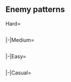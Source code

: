 {{Notice|The following enemy patterns and ship drops were auto-generated and currently are under review.<br>Use with caution!}}
==Enemy patterns==
<!--
AUTOGENERATED, leave a comment on this subpage if you have found any issues (incorrect or missing info, non-optimal order, etc.)
-->
{{Section}}
<tabber>
Hard=
{{Event/Map|
{{Event/MapNode|A|Hard|x=200|y=154}}
{{Event/MapNode|B|Hard|x=260|y=105|size=30}}
{{Event/MapNode|C|Hard|x=265|y=276}}
{{Event/MapNode|D|Hard|x=266|y=141|size=30}}
{{Event/MapNode|E|Hard|x=300|y=115|size=30}}
{{Event/MapNode|F|Hard|x=310|y=300|size=30}}
{{Event/MapNode|G|Hard|x=330|y=90|size=30}}
{{Event/MapNode|H|Hard|x=350|y=294|size=30}}
{{Event/MapNode|I|Hard|x=350|y=120|size=30}}
{{Event/MapNode|J|Hard|x=378|y=290|size=30}}
{{Event/MapNode|K|Hard|x=380|y=256|size=30}}
{{Event/MapNode|L|Hard|x=395|y=85|size=30}}
{{Event/MapNode|M|Hard|x=420|y=255|size=30}}
{{Event/MapNode|N|Hard|x=420|y=220|size=30}}
{{Event/MapNode|O|Hard|x=435|y=85|size=30}}
{{Event/MapNode|P|Hard|x=460|y=160|size=30}}
{{Event/MapNode|Q|Hard|x=460|y=112|size=30}}
{{Event/MapNode|R|Hard|x=460|y=205|size=30}}
{{Event/MapNode|S|Hard|x=500|y=180|size=30}}
{{Event/MapNode|T|Hard|x=510|y=115|size=30}}
{{Event/MapNode|U|Hard|x=525|y=68|size=30}}
{{Event/MapNode|V|Hard|x=540|y=145|size=30}}
{{Event/MapNode|W|Hard|x=570|y=101|size=30}}
{{Event/MapNode|X|Hard|x=410|y=175|size=30}}
}}
<div class="scrollable" style="width:800px;max-height:400px;overflow:auto;">
{{NodeInfo|diff=Hard|name=深海潜水艦部隊 阻止線
|A
|Normal
|{{TooltipSimple|Echelon|20% (10849/53411)}}<br>{{TooltipSimple|Line Abreast|20% (10784/53411)}}
|Submarine So-Class/Elite
|Submarine So-Class
|Submarine So-Class
|Submarine So-Class
|Submarine So-Class
|-
|A
|Normal
|{{TooltipSimple|Echelon|15% (7897/53411)}}<br>{{TooltipSimple|Line Abreast|15% (8197/53411)}}
|Submarine So-Class/Elite
|Submarine So-Class/Elite
|Submarine So-Class
|Submarine So-Class
|Submarine So-Class
|-
|A
|Normal
|{{TooltipSimple|Echelon|15% (7753/53411)}}<br>{{TooltipSimple|Line Abreast|15% (7931/53411)}}
|Submarine So-Class/Elite
|Submarine So-Class/Elite
|Submarine So-Class/Elite
|Submarine So-Class
|Submarine So-Class
}}
{{NodeInfo|diff=Hard|name=深海任務部隊 空母群
|C
|Defense
|{{TooltipSimple|Diamond|35% (2410/6818)}}
|Standard Carrier Wo-Class/Kai Flagship II
|Light Carrier Nu-Class/Elite
|Light Carrier Nu-Class/Elite
|Light Cruiser Tsu-Class/Elite
|Destroyer Ha-Class/Late Model
|Destroyer Ha-Class/Late Model
|-
|C
|Defense
|{{TooltipSimple|Diamond|40% (2729/6818)}}
|Standard Carrier Wo-Class/Kai Flagship II
|Light Carrier Nu-Class/Elite II
|Light Carrier Nu-Class/Elite
|Light Cruiser Tsu-Class/Elite
|Destroyer Ha-Class/Late Model
|Destroyer Ha-Class/Late Model
|-
|C
|Defense
|{{TooltipSimple|Diamond|25% (1679/6818)}}
|Standard Carrier Wo-Class/Kai Flagship II
|Light Carrier Nu-Class/Elite II
|Light Carrier Nu-Class/Elite II
|Light Cruiser Tsu-Class/Elite
|Destroyer Ha-Class/Late Model
|Destroyer Ha-Class/Late Model
}}
{{NodeInfo|diff=Hard|name=深海任務部隊 艦載機群
|D
|Defense
|{{TooltipSimple|Diamond|9% (73/797)}}
|Escort Water Princess/III
|Light Carrier Nu-Class/Kai Flagship III
|Light Carrier Nu-Class/Elite II
|Light Cruiser Tsu-Class/Elite
|Destroyer Ha-Class/Late Model
|Destroyer Ha-Class/Late Model
|-
|D
|Defense
|{{TooltipSimple|Diamond|21% (169/797)}}
|Escort Water Princess/III
|Light Carrier Nu-Class/Kai Flagship III
|Light Carrier Nu-Class/Kai Flagship III
|Light Cruiser Tsu-Class/Elite
|Destroyer Ha-Class/Late Model
|Destroyer Ha-Class/Late Model
|-
|D
|Defense
|{{TooltipSimple|Diamond|70% (555/797)}}
|Escort Water Princess/III
|Light Carrier Nu-Class/Kai Flagship III
|Light Carrier Nu-Class/Kai Flagship III
|Light Carrier Nu-Class/Kai Flagship III
|Destroyer Ha-Class/Late Model
|Destroyer Ha-Class/Late Model
}}
{{NodeInfo|diff=Hard|name=深海任務部隊 空母群
|E
|Defense
|{{TooltipSimple|Diamond|18% (9027/49558)}}
|Standard Carrier Wo-Class/Kai Flagship II
|Light Carrier Nu-Class/Elite
|Light Carrier Nu-Class/Elite
|Light Cruiser Tsu-Class/Elite
|Destroyer Ha-Class/Late Model
|Destroyer Ha-Class/Late Model
|-
|E
|Defense
|{{TooltipSimple|Diamond|30% (14693/49558)}}
|Standard Carrier Wo-Class/Kai Flagship II
|Light Carrier Nu-Class/Elite II
|Light Carrier Nu-Class/Elite
|Light Cruiser Tsu-Class/Elite
|Destroyer Ha-Class/Late Model
|Destroyer Ha-Class/Late Model
|-
|E
|Defense
|{{TooltipSimple|Diamond|52% (25838/49558)}}
|Standard Carrier Wo-Class/Kai Flagship II
|Light Carrier Nu-Class/Elite II
|Light Carrier Nu-Class/Elite II
|Light Cruiser Tsu-Class/Elite
|Destroyer Ha-Class/Late Model
|Destroyer Ha-Class/Late Model
}}
{{NodeInfo|diff=Hard|name=深海任務部隊 哨戒警戒線
|F
|Normal
|{{TooltipSimple|Line Ahead|35% (1948/5505)}}<br>{{TooltipSimple|Echelon|29% (1586/5505)}}
|Light Cruiser He-Class/Flagship
|Light Cruiser Tsu-Class/Elite
|Destroyer Ha-Class/Late Model
|Destroyer Ha-Class/Late Model
|Destroyer Ha-Class/Late Model
|Submarine So-Class/Elite
|-
|F
|Normal
|{{TooltipSimple|Line Ahead|36% (1971/5505)}}
|Light Cruiser He-Class/Flagship
|Light Cruiser Tsu-Class/Elite
|Destroyer Ha-Class/Late Model
|Destroyer Ha-Class/Late Model
|Destroyer Ha-Class/Late Model
|Submarine So-Class/Flagship
}}
{{NodeInfo|diff=Hard|name=深海任務部隊 艦載機群
|G
|Defense
|{{TooltipSimple|Diamond|56% (15/27)}}
|Standard Carrier Wo-Class/Flagship IV
|Standard Carrier Wo-Class/Flagship IV
|Light Carrier Nu-Class/Flagship III
|Battleship Ta-Class/Flagship
|Heavy Cruiser Ne-Class/Elite
|Heavy Cruiser Ne-Class/Elite
|-
|G
|Defense
|{{TooltipSimple|Diamond|19% (5/27)}}
|Standard Carrier Wo-Class/Kai Flagship IV
|Standard Carrier Wo-Class/Flagship IV
|Light Carrier Nu-Class/Flagship III
|Battleship Ta-Class/Flagship
|Heavy Cruiser Ne-Class/Elite
|Heavy Cruiser Ne-Class/Elite
|-
|G
|Defense
|{{TooltipSimple|Diamond|26% (7/27)}}
|Standard Carrier Wo-Class/Kai Flagship IV
|Standard Carrier Wo-Class/Kai Flagship IV
|Light Carrier Nu-Class/Flagship III
|Battleship Ta-Class/Flagship
|Heavy Cruiser Ne-Class/Elite
|Heavy Cruiser Ne-Class/Elite
}}
{{NodeInfo|diff=Hard|name=深海任務部隊 哨戒警戒線
|H
|Normal
|{{TooltipSimple|Line Ahead|35% (1779/5048)}}<br>{{TooltipSimple|Double Line|35% (1772/5048)}}<br>{{TooltipSimple|Echelon|30% (1497/5048)}}
|Destroyer Na-Class/Elite
|Destroyer Na-Class/Elite
|PT Imp Pack/III
|PT Imp Pack/II
|PT Imp Pack/II
|PT Imp Pack/II
}}
{{NodeInfo|diff=Hard|name=深海任務部隊 艦載機群
|I
|Defense
|{{TooltipSimple|Diamond|40% (19413/48982)}}
|Light Carrier Nu-Class/Kai Flagship IV
|Light Carrier Nu-Class/Flagship III
|Light Carrier Nu-Class/Flagship III
|Destroyer Na-Class/Late Model Elite
|Destroyer Na-Class/Elite
|Destroyer Na-Class/Elite
|-
|I
|Defense
|{{TooltipSimple|Diamond|35% (17319/48982)}}
|Light Carrier Nu-Class/Kai Flagship IV
|Light Carrier Nu-Class/Kai Flagship IV
|Light Carrier Nu-Class/Flagship III
|Destroyer Na-Class/Late Model Elite
|Destroyer Na-Class/Elite
|Destroyer Na-Class/Elite
|-
|I
|Defense
|{{TooltipSimple|Diamond|25% (12250/48982)}}
|Light Carrier Nu-Class/Kai Flagship IV
|Light Carrier Nu-Class/Flagship III
|Light Carrier Nu-Class/Flagship III
|Light Carrier Nu-Class/Flagship III
|Destroyer Na-Class/Elite
|Destroyer Na-Class/Elite
}}
{{NodeInfo|diff=Hard|name=深海任務部隊 艦載機群
|J
|Defense
|{{TooltipSimple|Diamond|26% (265/1013)}}
|Escort Water Princess/III
|Light Carrier Nu-Class/Elite II
|Light Carrier Nu-Class/Elite
|Light Cruiser Tsu-Class/Elite
|Destroyer Ha-Class/Late Model
|Destroyer Ha-Class/Late Model
|-
|J
|Defense
|{{TooltipSimple|Diamond|43% (437/1013)}}
|Escort Water Princess/III
|Light Carrier Nu-Class/Elite II
|Light Carrier Nu-Class/Elite II
|Light Cruiser Tsu-Class/Elite
|Destroyer Ha-Class/Late Model
|Destroyer Ha-Class/Late Model
|-
|J
|Defense
|{{TooltipSimple|Diamond|31% (311/1013)}}
|Escort Water Princess/III
|Light Carrier Nu-Class/Elite II
|Light Carrier Nu-Class/Elite II
|Light Carrier Nu-Class/Elite II
|Destroyer Ha-Class/Late Model
|Destroyer Ha-Class/Late Model
}}
{{NodeInfo|diff=Hard|name=深海任務部隊 海峡守備PT部隊
|M
|Night
|{{TooltipSimple|Line Ahead|36% (1649/4636)}}<br>{{TooltipSimple|Echelon|34% (1597/4636)}}
|PT Imp Pack/III
|PT Imp Pack/III
|PT Imp Pack/III
|PT Imp Pack/II
|PT Imp Pack/II
|-
|M
|Night
|{{TooltipSimple|Line Ahead|30% (1390/4636)}}
|PT Imp Pack/III
|PT Imp Pack/III
|PT Imp Pack/III
|PT Imp Pack/II
|PT Imp Pack/II
|PT Imp Pack/II
}}
{{NodeInfo|diff=Hard|name=深海任務部隊 海峡守備残存部隊
|N
|Night
|{{TooltipSimple|Line Ahead|45% (1699/3736)}}
|Battleship Ru-Class/Kai Flagship
|Battleship Ru-Class/Flagship
|Battleship Ru-Class/Flagship
|Battleship Ru-Class/Flagship
|Destroyer Na-Class/Late Model Elite
|Destroyer Na-Class/Late Model Elite
|-
|N
|Night
|{{TooltipSimple|Line Ahead|36% (1335/3736)}}
|Battleship Ru-Class/Kai Flagship
|Battleship Ru-Class/Flagship
|Battleship Ru-Class/Flagship
|Battleship Ru-Class/Flagship
|Heavy Cruiser Ne-Class/Elite
|Heavy Cruiser Ne-Class/Elite
|-
|N
|Night
|{{TooltipSimple|Line Ahead|19% (702/3736)}}
|Battleship Ru-Class/Kai Flagship
|Battleship Ru-Class/Flagship
|Battleship Ru-Class/Flagship
|Battleship Ru-Class/Flagship
|Battleship Ru-Class/Flagship
|Battleship Ru-Class/Flagship
}}
{{NodeInfo|diff=Hard|name=深海任務部隊 飴玉護衛空母I群
|O
|Normal
|{{TooltipSimple|Diamond|45% (21329/47412)}}
|Light Carrier Nu-Class/Kai Flagship IV
|Light Carrier Nu-Class/Elite II
|Light Carrier Nu-Class/Elite II
|Destroyer Ha-Class/Late Model
|Destroyer Ha-Class/Late Model
|Destroyer I-Class/Late Model
|-
|O
|Normal
|{{TooltipSimple|Diamond|35% (16499/47412)}}
|Light Carrier Nu-Class/Kai Flagship IV
|Light Carrier Nu-Class/Flagship III
|Light Carrier Nu-Class/Flagship III
|Destroyer Ha-Class/Late Model
|Destroyer Ha-Class/Late Model
|Destroyer I-Class/Late Model
|-
|O
|Normal
|{{TooltipSimple|Diamond|20% (9584/47412)}}
|Light Carrier Nu-Class/Kai Flagship IV
|Light Carrier Nu-Class/Flagship III
|Light Carrier Nu-Class/Elite II
|Light Carrier Nu-Class/Elite II
|Destroyer Ha-Class/Late Model
|Destroyer Ha-Class/Late Model
}}
{{NodeInfo|diff=Hard|name=深海任務部隊 飴玉護衛空母II群
|P
|Normal
|{{TooltipSimple|Diamond|59% (890/1498)}}
|Light Carrier Nu-Class/Kai Flagship IV
|Light Carrier Nu-Class/Flagship III
|Light Carrier Nu-Class/Flagship III
|Destroyer Na-Class/Late Model Elite
|Destroyer Na-Class/Elite
|Destroyer Na-Class/Elite
|-
|P
|Normal
|{{TooltipSimple|Diamond|26% (390/1498)}}
|Light Carrier Nu-Class/Kai Flagship IV
|Light Carrier Nu-Class/Kai Flagship IV
|Light Carrier Nu-Class/Flagship III
|Destroyer Na-Class/Late Model Elite
|Destroyer Na-Class/Elite
|Destroyer Na-Class/Elite
|-
|P
|Normal
|{{TooltipSimple|Diamond|15% (218/1498)}}
|Light Carrier Nu-Class/Kai Flagship IV
|Light Carrier Nu-Class/Flagship III
|Light Carrier Nu-Class/Flagship III
|Light Carrier Nu-Class/Flagship III
|Destroyer Na-Class/Elite
|Destroyer Na-Class/Elite
}}
{{NodeInfo|diff=Hard|name=深海任務部隊 飴玉護衛空母III群
|Q
|Normal
|{{TooltipSimple|Diamond|41% (16973/41728)}}
|Light Carrier Nu-Class/Kai Flagship IV
|Light Carrier Nu-Class/Flagship III
|Light Carrier Nu-Class/Flagship III
|Destroyer Na-Class/Late Model Elite
|Destroyer Na-Class/Elite
|Destroyer Na-Class/Elite
|-
|Q
|Normal
|{{TooltipSimple|Diamond|22% (9222/41728)}}
|Light Carrier Nu-Class/Kai Flagship IV
|Light Carrier Nu-Class/Kai Flagship IV
|Light Carrier Nu-Class/Flagship III
|Destroyer Na-Class/Late Model Elite
|Destroyer Na-Class/Elite
|Destroyer Na-Class/Elite
|-
|Q
|Normal
|{{TooltipSimple|Diamond|37% (15533/41728)}}
|Light Carrier Nu-Class/Kai Flagship IV
|Light Carrier Nu-Class/Flagship III
|Light Carrier Nu-Class/Flagship III
|Light Carrier Nu-Class/Flagship III
|Destroyer Na-Class/Elite
|Destroyer Na-Class/Elite
}}
{{NodeInfo|diff=Hard|name=深海任務部隊 上陸支援部隊
|R
|Normal
|{{TooltipSimple|Cruising<br>Formation 4|74% (23198/31319)}}
|Battleship Ru-Class/Flagship
|Battleship Ru-Class/Flagship
|Battleship Ru-Class/Flagship
|Battleship Ru-Class/Elite
|Battleship Ru-Class/Elite
|Battleship Ru-Class/Elite
|Light Cruiser He-Class/Flagship
|Light Cruiser Tsu-Class/Elite
|Destroyer Ha-Class/Late Model
|Destroyer Ha-Class/Late Model
|Destroyer I-Class
|Destroyer I-Class
|-
|R
|Normal
|{{TooltipSimple|Cruising<br>Formation 4|26% (8121/31319)}}
|Battleship Ru-Class/Kai Flagship
|Battleship Ru-Class/Flagship
|Battleship Ru-Class/Flagship
|Battleship Ru-Class/Elite
|Battleship Ru-Class/Elite
|Battleship Ru-Class/Elite
|Light Cruiser He-Class/Flagship
|Light Cruiser Tsu-Class/Elite
|Destroyer Na-Class/Elite
|Destroyer Na-Class/Elite
|Destroyer Na-Class/Elite
|Destroyer Na-Class/Elite
}}
{{NodeInfo|diff=Hard|name=深海任務部隊 艦載機群
|T
|Defense
|{{TooltipSimple|Diamond|40% (4/10)}}
|Standard Carrier Wo-Class/Kai Flagship IV
|Standard Carrier Wo-Class/Kai Flagship IV
|Light Carrier Nu-Class/Elite II
|Light Cruiser Tsu-Class/Elite
|Destroyer Ha-Class/Late Model
|Destroyer Ha-Class/Late Model
|-
|T
|Defense
|{{TooltipSimple|Diamond|40% (4/10)}}
|Standard Carrier Wo-Class/Kai Flagship IV
|Standard Carrier Wo-Class/Kai Flagship IV
|Light Carrier Nu-Class/Flagship III
|Light Cruiser Tsu-Class/Elite
|Destroyer Ha-Class/Late Model
|Destroyer Ha-Class/Late Model
|-
|T
|Defense
|{{TooltipSimple|Diamond|20% (2/10)}}
|Standard Carrier Wo-Class/Kai Flagship IV
|Standard Carrier Wo-Class/Kai Flagship IV
|Light Carrier Nu-Class/Kai Flagship III
|Light Cruiser Tsu-Class/Elite
|Destroyer Ha-Class/Late Model
|Destroyer Ha-Class/Late Model
}}
{{NodeInfo|diff=Hard|name=深海任務部隊 艦載機群
|V
|Defense
|{{TooltipSimple|Diamond|23% (17/75)}}
|Standard Carrier Wo-Class/Kai Flagship IV
|Standard Carrier Wo-Class/Kai Flagship IV
|Light Carrier Nu-Class/Elite II
|Light Cruiser Tsu-Class/Elite
|Destroyer Ha-Class/Late Model
|Destroyer Ha-Class/Late Model
|-
|V
|Defense
|{{TooltipSimple|Diamond|47% (35/75)}}
|Standard Carrier Wo-Class/Kai Flagship IV
|Standard Carrier Wo-Class/Kai Flagship IV
|Light Carrier Nu-Class/Flagship III
|Light Cruiser Tsu-Class/Elite
|Destroyer Ha-Class/Late Model
|Destroyer Ha-Class/Late Model
|-
|V
|Defense
|{{TooltipSimple|Diamond|31% (23/75)}}
|Standard Carrier Wo-Class/Kai Flagship IV
|Standard Carrier Wo-Class/Kai Flagship IV
|Light Carrier Nu-Class/Kai Flagship III
|Light Cruiser Tsu-Class/Elite
|Destroyer Ha-Class/Late Model
|Destroyer Ha-Class/Late Model
}}
{{NodeInfo|diff=Hard|name=深海任務部隊 機動部隊群
|W
|Normal
|{{TooltipSimple|Diamond|29% (16/55)}}
|Standard Carrier Wo-Class/Kai Flagship IV
|Standard Carrier Wo-Class/Kai Flagship IV
|Light Carrier Nu-Class/Elite II
|Light Cruiser Tsu-Class/Elite
|Destroyer Ha-Class/Late Model
|Destroyer Ha-Class/Late Model
|-
|W
|Normal
|{{TooltipSimple|Diamond|45% (25/55)}}
|Standard Carrier Wo-Class/Kai Flagship IV
|Standard Carrier Wo-Class/Kai Flagship IV
|Light Carrier Nu-Class/Flagship III
|Light Cruiser Tsu-Class/Elite
|Destroyer Ha-Class/Late Model
|Destroyer Ha-Class/Late Model
|-
|W
|Normal
|{{TooltipSimple|Diamond|25% (14/55)}}
|Standard Carrier Wo-Class/Kai Flagship IV
|Standard Carrier Wo-Class/Kai Flagship IV
|Light Carrier Nu-Class/Kai Flagship III
|Light Cruiser Tsu-Class/Elite
|Destroyer Ha-Class/Late Model
|Destroyer Ha-Class/Late Model
}}
{{NodeInfo|diff=Hard|name=深海レイテ侵攻 主力輸送船団
|X
|Boss
|{{TooltipSimple|Cruising<br>Formation 4|78% (17793/22839)}}
|Escort Water Princess/III
|Light Carrier Nu-Class/Kai Flagship IV
|Transport Ship Wa-Class/Flagship
|Transport Ship Wa-Class/Flagship
|Battleship Ru-Class/Flagship
|Battleship Ru-Class/Flagship
|Heavy Cruiser Ne-Class/Elite
|Heavy Cruiser Ne-Class/Elite
|Destroyer Na-Class/Elite
|Destroyer Na-Class/Elite
|Destroyer Na-Class/Elite
|Destroyer Na-Class/Elite
|-
|X
|Boss
|{{TooltipSimple|Cruising<br>Formation 4|22% (5046/22839)}}<br>(Final)
|Escort Water Princess/Damaged III
|Light Carrier Nu-Class/Kai Flagship IV
|Transport Ship Wa-Class/Flagship
|Transport Ship Wa-Class/Flagship
|Battleship Ru-Class/Kai Flagship
|Battleship Ru-Class/Kai Flagship
|Heavy Cruiser Ne-Class/Elite
|Heavy Cruiser Ne-Class/Elite
|Destroyer Na-Class/Late Model Elite
|Destroyer Na-Class/Late Model Elite
|Destroyer Na-Class/Late Model Elite
|Destroyer Na-Class/Late Model Elite
}}
</div> <!-- overflow -->
|-|Medium=
{{Event/Map|
{{Event/MapNode|A|Medium|x=200|y=154}}
{{Event/MapNode|B|Medium|x=260|y=105|size=30}}
{{Event/MapNode|C|Medium|x=265|y=276}}
{{Event/MapNode|D|Medium|x=266|y=141|size=30}}
{{Event/MapNode|E|Medium|x=300|y=115|size=30}}
{{Event/MapNode|F|Medium|x=310|y=300|size=30}}
{{Event/MapNode|G|Medium|x=330|y=90|size=30}}
{{Event/MapNode|H|Medium|x=350|y=294|size=30}}
{{Event/MapNode|I|Medium|x=350|y=120|size=30}}
{{Event/MapNode|J|Medium|x=378|y=290|size=30}}
{{Event/MapNode|K|Medium|x=380|y=256|size=30}}
{{Event/MapNode|L|Medium|x=395|y=85|size=30}}
{{Event/MapNode|M|Medium|x=420|y=255|size=30}}
{{Event/MapNode|N|Medium|x=420|y=220|size=30}}
{{Event/MapNode|O|Medium|x=435|y=85|size=30}}
{{Event/MapNode|P|Medium|x=460|y=160|size=30}}
{{Event/MapNode|Q|Medium|x=460|y=112|size=30}}
{{Event/MapNode|R|Medium|x=460|y=205|size=30}}
{{Event/MapNode|S|Medium|x=500|y=180|size=30}}
{{Event/MapNode|T|Medium|x=510|y=115|size=30}}
{{Event/MapNode|U|Medium|x=525|y=68|size=30}}
{{Event/MapNode|V|Medium|x=540|y=145|size=30}}
{{Event/MapNode|W|Medium|x=570|y=101|size=30}}
{{Event/MapNode|X|Medium|x=410|y=175|size=30}}
}}
<div class="scrollable" style="width:800px;max-height:400px;overflow:auto;">
{{NodeInfo|diff=Medium|name=深海潜水艦部隊 阻止線
|A
|Normal
|{{TooltipSimple|Echelon|20% (16030/79945)}}<br>{{TooltipSimple|Line Abreast|20% (15861/79945)}}
|Submarine So-Class/Elite
|Submarine So-Class
|Submarine So-Class
|Submarine So-Class
|-
|A
|Normal
|{{TooltipSimple|Echelon|20% (15785/79945)}}<br>{{TooltipSimple|Line Abreast|20% (16384/79945)}}
|Submarine So-Class/Elite
|Submarine So-Class
|Submarine So-Class
|Submarine So-Class
|Submarine So-Class
|-
|A
|Normal
|{{TooltipSimple|Echelon|10% (7810/79945)}}<br>{{TooltipSimple|Line Abreast|10% (8075/79945)}}
|Submarine So-Class/Elite
|Submarine So-Class/Elite
|Submarine So-Class
|Submarine So-Class
|Submarine So-Class
}}
{{NodeInfo|diff=Medium|name=深海任務部隊 空母群
|C
|Defense
|{{TooltipSimple|Diamond|35% (2770/7993)}}
|Standard Carrier Wo-Class/Flagship III
|Light Carrier Nu-Class
|Light Carrier Nu-Class
|Light Cruiser Tsu-Class
|Destroyer Ro-Class/Late Model
|Destroyer Ro-Class/Late Model
|-
|C
|Defense
|{{TooltipSimple|Diamond|40% (3215/7993)}}
|Standard Carrier Wo-Class/Flagship III
|Light Carrier Nu-Class/Elite
|Light Carrier Nu-Class
|Light Cruiser Tsu-Class
|Destroyer Ro-Class/Late Model
|Destroyer Ro-Class/Late Model
|-
|C
|Defense
|{{TooltipSimple|Diamond|25% (2008/7993)}}
|Standard Carrier Wo-Class/Flagship III
|Light Carrier Nu-Class/Elite
|Light Carrier Nu-Class/Elite
|Light Cruiser Tsu-Class
|Destroyer Ro-Class/Late Model
|Destroyer Ro-Class/Late Model
}}
{{NodeInfo|diff=Medium|name=深海任務部隊 艦載機群
|D
|Defense
|{{TooltipSimple|Diamond|13% (243/1877)}}
|Escort Water Princess/III
|Light Carrier Nu-Class/Kai Flagship III
|Light Carrier Nu-Class/Elite II
|Light Cruiser Tsu-Class/Elite
|Destroyer Ha-Class/Late Model
|Destroyer Ha-Class/Late Model
|-
|D
|Defense
|{{TooltipSimple|Diamond|26% (484/1877)}}
|Escort Water Princess/III
|Light Carrier Nu-Class/Kai Flagship III
|Light Carrier Nu-Class/Kai Flagship III
|Light Cruiser Tsu-Class/Elite
|Destroyer Ha-Class/Late Model
|Destroyer Ha-Class/Late Model
|-
|D
|Defense
|{{TooltipSimple|Diamond|40% (756/1877)}}
|Escort Water Princess/II
|Light Carrier Nu-Class/Kai Flagship III
|Light Carrier Nu-Class/Elite II
|Light Carrier Nu-Class/Elite II
|Destroyer Ro-Class/Late Model
|Destroyer Ro-Class/Late Model
|-
|D
|Defense
|{{TooltipSimple|Diamond|21% (394/1877)}}
|Escort Water Princess/III
|Light Carrier Nu-Class/Kai Flagship III
|Light Carrier Nu-Class/Kai Flagship III
|Light Carrier Nu-Class/Kai Flagship III
|Destroyer Ha-Class/Late Model
|Destroyer Ha-Class/Late Model
}}
{{NodeInfo|diff=Medium|name=深海任務部隊 空母群
|E
|Defense
|{{TooltipSimple|Diamond|19% (14462/75770)}}
|Standard Carrier Wo-Class/Flagship III
|Light Carrier Nu-Class/Elite
|Light Carrier Nu-Class/Elite
|Light Cruiser Tsu-Class
|Destroyer Ro-Class/Late Model
|Destroyer Ro-Class/Late Model
|-
|E
|Defense
|{{TooltipSimple|Diamond|20% (15313/75770)}}
|Standard Carrier Wo-Class/Kai Flagship II
|Light Carrier Nu-Class/Elite
|Light Carrier Nu-Class/Elite
|Light Cruiser Tsu-Class/Elite
|Destroyer Ha-Class/Late Model
|Destroyer Ha-Class/Late Model
|-
|E
|Defense
|{{TooltipSimple|Diamond|32% (24599/75770)}}
|Standard Carrier Wo-Class/Kai Flagship II
|Light Carrier Nu-Class/Elite II
|Light Carrier Nu-Class/Elite
|Light Cruiser Tsu-Class/Elite
|Destroyer Ha-Class/Late Model
|Destroyer Ha-Class/Late Model
|-
|E
|Defense
|{{TooltipSimple|Diamond|28% (21396/75770)}}
|Standard Carrier Wo-Class/Kai Flagship II
|Light Carrier Nu-Class/Elite II
|Light Carrier Nu-Class/Elite II
|Light Cruiser Tsu-Class/Elite
|Destroyer Ha-Class/Late Model
|Destroyer Ha-Class/Late Model
}}
{{NodeInfo|diff=Medium|name=深海任務部隊 哨戒警戒線
|F
|Normal
|{{TooltipSimple|Line Ahead|36% (2662/7426)}}<br>{{TooltipSimple|Echelon|39% (2922/7426)}}
|Light Cruiser Ho-Class/Flagship
|Light Cruiser Tsu-Class
|Destroyer Ro-Class/Late Model
|Destroyer Ro-Class/Late Model
|Destroyer I-Class
|Submarine So-Class
|-
|F
|Normal
|{{TooltipSimple|Line Ahead|25% (1842/7426)}}
|Light Cruiser Ho-Class/Flagship
|Light Cruiser Tsu-Class
|Destroyer Ro-Class/Late Model
|Destroyer Ro-Class/Late Model
|Destroyer I-Class
|Submarine So-Class/Elite
}}
{{NodeInfo|diff=Medium|name=深海任務部隊 艦載機群
|G
|Defense
|{{TooltipSimple|Diamond|2% (2/124)}}
|Standard Carrier Wo-Class/Flagship IV
|Standard Carrier Wo-Class/Flagship IV
|Light Carrier Nu-Class/Elite II
|Battleship Ta-Class/Elite
|Heavy Cruiser Ne-Class
|Heavy Cruiser Ne-Class
|-
|G
|Defense
|{{TooltipSimple|Diamond|48% (59/124)}}
|Standard Carrier Wo-Class/Flagship IV
|Standard Carrier Wo-Class/Flagship IV
|Light Carrier Nu-Class/Flagship III
|Battleship Ta-Class/Flagship
|Heavy Cruiser Ne-Class/Elite
|Heavy Cruiser Ne-Class/Elite
|-
|G
|Defense
|{{TooltipSimple|Diamond|28% (35/124)}}
|Standard Carrier Wo-Class/Kai Flagship IV
|Standard Carrier Wo-Class/Flagship IV
|Light Carrier Nu-Class/Flagship III
|Battleship Ta-Class/Flagship
|Heavy Cruiser Ne-Class/Elite
|Heavy Cruiser Ne-Class/Elite
|-
|G
|Defense
|{{TooltipSimple|Diamond|23% (28/124)}}
|Standard Carrier Wo-Class/Kai Flagship IV
|Standard Carrier Wo-Class/Kai Flagship IV
|Light Carrier Nu-Class/Flagship III
|Battleship Ta-Class/Flagship
|Heavy Cruiser Ne-Class/Elite
|Heavy Cruiser Ne-Class/Elite
}}
{{NodeInfo|diff=Medium|name=深海任務部隊 哨戒警戒線
|H
|Normal
|{{TooltipSimple|Line Ahead|25% (1714/6955)}}<br>{{TooltipSimple|Double Line|35% (2435/6955)}}<br>{{TooltipSimple|Echelon|40% (2806/6955)}}
|Destroyer Ro-Class/Late Model
|Destroyer Ro-Class/Late Model
|PT Imp Pack/II
|PT Imp Pack
|PT Imp Pack
|PT Imp Pack
}}
{{NodeInfo|diff=Medium|name=深海任務部隊 艦載機群
|I
|Defense
|{{TooltipSimple|Diamond|40% (29666/74689)}}
|Light Carrier Nu-Class/Elite II
|Light Carrier Nu-Class/Elite II
|Light Carrier Nu-Class/Elite
|Destroyer Na-Class
|Destroyer Na-Class
|Destroyer Ro-Class/Late Model
|-
|I
|Defense
|{{TooltipSimple|Diamond|35% (26334/74689)}}
|Light Carrier Nu-Class/Flagship III
|Light Carrier Nu-Class/Flagship III
|Light Carrier Nu-Class/Elite II
|Destroyer Na-Class
|Destroyer Na-Class
|Destroyer Ro-Class/Late Model
|-
|I
|Defense
|{{TooltipSimple|Diamond|25% (18689/74689)}}
|Light Carrier Nu-Class/Flagship III
|Light Carrier Nu-Class/Elite II
|Light Carrier Nu-Class/Elite II
|Light Carrier Nu-Class/Elite II
|Destroyer Na-Class
|Destroyer Na-Class
}}
{{NodeInfo|diff=Medium|name=深海任務部隊 艦載機群
|J
|Defense
|{{TooltipSimple|Diamond|24% (285/1194)}}
|Escort Water Princess/II
|Light Carrier Nu-Class/Elite
|Light Carrier Nu-Class/Elite
|Light Cruiser Tsu-Class
|Destroyer Ro-Class/Late Model
|Destroyer Ro-Class/Late Model
|-
|J
|Defense
|{{TooltipSimple|Diamond|44% (529/1194)}}
|Escort Water Princess/II
|Light Carrier Nu-Class/Elite II
|Light Carrier Nu-Class/Elite
|Light Cruiser Tsu-Class
|Destroyer Ro-Class/Late Model
|Destroyer Ro-Class/Late Model
|-
|J
|Defense
|{{TooltipSimple|Diamond|32% (380/1194)}}
|Escort Water Princess/II
|Light Carrier Nu-Class/Elite II
|Light Carrier Nu-Class/Elite
|Light Carrier Nu-Class/Elite
|Destroyer Ro-Class/Late Model
|Destroyer Ro-Class/Late Model
}}
{{NodeInfo|diff=Medium|name=深海任務部隊 海峡守備PT部隊
|M
|Night
|{{TooltipSimple|Line Ahead|35% (2343/6627)}}<br>{{TooltipSimple|Echelon|35% (2291/6627)}}
|PT Imp Pack/III
|PT Imp Pack/II
|PT Imp Pack
|PT Imp Pack
|-
|M
|Night
|{{TooltipSimple|Line Ahead|30% (1993/6627)}}
|PT Imp Pack/III
|PT Imp Pack/II
|PT Imp Pack/II
|PT Imp Pack
|PT Imp Pack
}}
{{NodeInfo|diff=Medium|name=深海任務部隊 海峡守備残存部隊
|N
|Night
|{{TooltipSimple|Line Ahead|45% (2538/5698)}}
|Battleship Ru-Class/Flagship
|Battleship Ru-Class/Flagship
|Battleship Ru-Class/Elite
|Battleship Ru-Class/Elite
|Destroyer Na-Class
|Destroyer Na-Class
|-
|N
|Night
|{{TooltipSimple|Line Ahead|36% (2023/5698)}}
|Battleship Ru-Class/Flagship
|Battleship Ru-Class/Flagship
|Battleship Ru-Class/Elite
|Battleship Ru-Class/Elite
|Heavy Cruiser Ne-Class
|Heavy Cruiser Ne-Class
|-
|N
|Night
|{{TooltipSimple|Line Ahead|20% (1137/5698)}}
|Battleship Ru-Class/Flagship
|Battleship Ru-Class/Flagship
|Battleship Ru-Class/Flagship
|Battleship Ru-Class/Flagship
|Battleship Ru-Class/Elite
|Battleship Ru-Class/Elite
}}
{{NodeInfo|diff=Medium|name=深海任務部隊 飴玉護衛空母I群
|O
|Normal
|{{TooltipSimple|Diamond|45% (33267/73680)}}
|Light Carrier Nu-Class/Elite II
|Light Carrier Nu-Class/Elite II
|Light Carrier Nu-Class/Elite
|Destroyer Ro-Class/Late Model
|Destroyer Ro-Class/Late Model
|Destroyer I-Class
|-
|O
|Normal
|{{TooltipSimple|Diamond|35% (25641/73680)}}
|Light Carrier Nu-Class/Flagship III
|Light Carrier Nu-Class/Elite II
|Light Carrier Nu-Class/Elite II
|Destroyer Ro-Class/Late Model
|Destroyer Ro-Class/Late Model
|Destroyer I-Class
|-
|O
|Normal
|{{TooltipSimple|Diamond|20% (14772/73680)}}
|Light Carrier Nu-Class/Flagship III
|Light Carrier Nu-Class/Elite II
|Light Carrier Nu-Class/Elite II
|Light Carrier Nu-Class/Elite
|Destroyer Ro-Class/Late Model
|Destroyer Ro-Class/Late Model
}}
{{NodeInfo|diff=Medium|name=深海任務部隊 飴玉護衛空母II群
|P
|Normal
|{{TooltipSimple|Diamond|59% (101/170)}}
|Light Carrier Nu-Class/Elite II
|Light Carrier Nu-Class/Elite II
|Light Carrier Nu-Class/Elite
|Destroyer Na-Class
|Destroyer Na-Class
|Destroyer Ro-Class/Late Model
|-
|P
|Normal
|{{TooltipSimple|Diamond|24% (41/170)}}
|Light Carrier Nu-Class/Flagship III
|Light Carrier Nu-Class/Flagship III
|Light Carrier Nu-Class/Elite II
|Destroyer Na-Class
|Destroyer Na-Class
|Destroyer Ro-Class/Late Model
|-
|P
|Normal
|{{TooltipSimple|Diamond|16% (28/170)}}
|Light Carrier Nu-Class/Flagship III
|Light Carrier Nu-Class/Elite II
|Light Carrier Nu-Class/Elite II
|Light Carrier Nu-Class/Elite II
|Destroyer Na-Class
|Destroyer Na-Class
}}
{{NodeInfo|diff=Medium|name=深海任務部隊 飴玉護衛空母III群
|Q
|Normal
|{{TooltipSimple|Diamond|45% (31435/70481)}}
|Light Carrier Nu-Class/Kai Flagship IV
|Light Carrier Nu-Class/Flagship III
|Light Carrier Nu-Class/Flagship III
|Destroyer Na-Class/Late Model Elite
|Destroyer Na-Class/Elite
|Destroyer Na-Class/Elite
|-
|Q
|Normal
|{{TooltipSimple|Diamond|24% (16858/70481)}}
|Light Carrier Nu-Class/Kai Flagship IV
|Light Carrier Nu-Class/Kai Flagship IV
|Light Carrier Nu-Class/Flagship III
|Destroyer Na-Class/Late Model Elite
|Destroyer Na-Class/Elite
|Destroyer Na-Class/Elite
|-
|Q
|Normal
|{{TooltipSimple|Diamond|19% (13732/70481)}}
|Light Carrier Nu-Class/Flagship III
|Light Carrier Nu-Class/Elite II
|Light Carrier Nu-Class/Elite II
|Light Carrier Nu-Class/Elite II
|Destroyer Na-Class
|Destroyer Na-Class
|-
|Q
|Normal
|{{TooltipSimple|Diamond|12% (8456/70481)}}
|Light Carrier Nu-Class/Kai Flagship IV
|Light Carrier Nu-Class/Flagship III
|Light Carrier Nu-Class/Flagship III
|Light Carrier Nu-Class/Flagship III
|Destroyer Na-Class/Elite
|Destroyer Na-Class/Elite
}}
{{NodeInfo|diff=Medium|name=深海任務部隊 上陸支援部隊
|R
|Normal
|{{TooltipSimple|Cruising<br>Formation 4|78% (45387/58117)}}
|Battleship Ru-Class/Flagship
|Battleship Ru-Class/Flagship
|Battleship Ru-Class/Elite
|Battleship Ru-Class/Elite
|Battleship Ru-Class/Elite
|Battleship Ru-Class/Elite
|Light Cruiser Ho-Class/Flagship
|Light Cruiser Tsu-Class
|Destroyer Ro-Class/Late Model
|Destroyer Ro-Class/Late Model
|Destroyer I-Class
|Destroyer I-Class
|-
|R
|Normal
|{{TooltipSimple|Cruising<br>Formation 4|22% (12730/58117)}}
|Battleship Ru-Class/Flagship
|Battleship Ru-Class/Flagship
|Battleship Ru-Class/Flagship
|Battleship Ru-Class/Elite
|Battleship Ru-Class/Elite
|Battleship Ru-Class/Elite
|Light Cruiser Ho-Class/Flagship
|Light Cruiser Tsu-Class
|Destroyer Na-Class
|Destroyer Na-Class
|Destroyer I-Class
|Destroyer I-Class
}}
{{NodeInfo|diff=Medium|name=深海任務部隊 艦載機群
|T
|Defense
|{{TooltipSimple|Diamond|40% (8/20)}}
|Standard Carrier Wo-Class/Flagship IV
|Light Carrier Nu-Class/Elite II
|Light Cruiser Tsu-Class
|Destroyer Ro-Class/Late Model
|Destroyer Ro-Class/Late Model
|Destroyer Ro-Class/Late Model
|-
|T
|Defense
|{{TooltipSimple|Diamond|40% (8/20)}}
|Standard Carrier Wo-Class/Flagship IV
|Light Carrier Nu-Class/Elite II
|Light Carrier Nu-Class/Elite II
|Light Cruiser Tsu-Class
|Destroyer Ro-Class/Late Model
|Destroyer Ro-Class/Late Model
|-
|T
|Defense
|{{TooltipSimple|Diamond|20% (4/20)}}
|Standard Carrier Wo-Class/Flagship IV
|Standard Carrier Wo-Class/Flagship IV
|Light Carrier Nu-Class/Elite II
|Light Cruiser Tsu-Class
|Destroyer Ro-Class/Late Model
|Destroyer Ro-Class/Late Model
}}
{{NodeInfo|diff=Medium|name=深海任務部隊 艦載機群
|V
|Defense
|{{TooltipSimple|Diamond|25% (19/76)}}
|Standard Carrier Wo-Class/Flagship IV
|Light Carrier Nu-Class/Elite II
|Light Cruiser Tsu-Class
|Destroyer Ro-Class/Late Model
|Destroyer Ro-Class/Late Model
|Destroyer Ro-Class/Late Model
|-
|V
|Defense
|{{TooltipSimple|Diamond|49% (37/76)}}
|Standard Carrier Wo-Class/Flagship IV
|Light Carrier Nu-Class/Elite II
|Light Carrier Nu-Class/Elite II
|Light Cruiser Tsu-Class
|Destroyer Ro-Class/Late Model
|Destroyer Ro-Class/Late Model
|-
|V
|Defense
|{{TooltipSimple|Diamond|26% (20/76)}}
|Standard Carrier Wo-Class/Flagship IV
|Standard Carrier Wo-Class/Flagship IV
|Light Carrier Nu-Class/Elite II
|Light Cruiser Tsu-Class
|Destroyer Ro-Class/Late Model
|Destroyer Ro-Class/Late Model
}}
{{NodeInfo|diff=Medium|name=深海任務部隊 機動部隊群
|W
|Normal
|{{TooltipSimple|Diamond|32% (22/69)}}
|Standard Carrier Wo-Class/Flagship IV
|Light Carrier Nu-Class/Elite II
|Light Cruiser Tsu-Class
|Destroyer Ro-Class/Late Model
|Destroyer Ro-Class/Late Model
|Destroyer Ro-Class/Late Model
|-
|W
|Normal
|{{TooltipSimple|Diamond|38% (26/69)}}
|Standard Carrier Wo-Class/Flagship IV
|Light Carrier Nu-Class/Elite II
|Light Carrier Nu-Class/Elite II
|Light Cruiser Tsu-Class
|Destroyer Ro-Class/Late Model
|Destroyer Ro-Class/Late Model
|-
|W
|Normal
|{{TooltipSimple|Diamond|30% (21/69)}}
|Standard Carrier Wo-Class/Flagship IV
|Standard Carrier Wo-Class/Flagship IV
|Light Carrier Nu-Class/Elite II
|Light Cruiser Tsu-Class
|Destroyer Ro-Class/Late Model
|Destroyer Ro-Class/Late Model
}}
{{NodeInfo|diff=Medium|name=深海レイテ侵攻 主力輸送船団
|X
|Boss
|{{TooltipSimple|Cruising<br>Formation 4|78% (33795/43322)}}
|Escort Water Princess/II
|Transport Ship Wa-Class/Flagship
|Transport Ship Wa-Class/Flagship
|Transport Ship Wa-Class/Flagship
|Battleship Ru-Class/Flagship
|Battleship Ru-Class/Flagship
|Heavy Cruiser Ne-Class
|Heavy Cruiser Ne-Class
|Destroyer Ro-Class/Late Model
|Destroyer Ro-Class/Late Model
|Destroyer I-Class
|Destroyer I-Class
|-
|X
|Boss
|{{TooltipSimple|Cruising<br>Formation 4|22% (9527/43322)}}<br>(Final)
|Escort Water Princess/Damaged II
|Light Carrier Nu-Class/Kai Flagship IV
|Transport Ship Wa-Class/Flagship
|Transport Ship Wa-Class/Flagship
|Battleship Ru-Class/Flagship
|Battleship Ru-Class/Flagship
|Heavy Cruiser Ne-Class
|Heavy Cruiser Ne-Class
|Destroyer Na-Class
|Destroyer Na-Class
|Destroyer Na-Class
|Destroyer Na-Class
}}
</div> <!-- overflow -->
|-|Easy=
{{Event/Map|
{{Event/MapNode|A|Easy|x=200|y=154}}
{{Event/MapNode|B|Easy|x=260|y=105|size=30}}
{{Event/MapNode|C|Easy|x=265|y=276}}
{{Event/MapNode|D|Easy|x=266|y=141|size=30}}
{{Event/MapNode|E|Easy|x=300|y=115|size=30}}
{{Event/MapNode|F|Easy|x=310|y=300|size=30}}
{{Event/MapNode|G|Easy|x=330|y=90|size=30}}
{{Event/MapNode|H|Easy|x=350|y=294|size=30}}
{{Event/MapNode|I|Easy|x=350|y=120|size=30}}
{{Event/MapNode|J|Easy|x=378|y=290|size=30}}
{{Event/MapNode|K|Easy|x=380|y=256|size=30}}
{{Event/MapNode|L|Easy|x=395|y=85|size=30}}
{{Event/MapNode|M|Easy|x=420|y=255|size=30}}
{{Event/MapNode|N|Easy|x=420|y=220|size=30}}
{{Event/MapNode|O|Easy|x=435|y=85|size=30}}
{{Event/MapNode|P|Easy|x=460|y=160|size=30}}
{{Event/MapNode|Q|Easy|x=460|y=112|size=30}}
{{Event/MapNode|R|Easy|x=460|y=205|size=30}}
{{Event/MapNode|S|Easy|x=500|y=180|size=30}}
{{Event/MapNode|T|Easy|x=510|y=115|size=30}}
{{Event/MapNode|U|Easy|x=525|y=68|size=30}}
{{Event/MapNode|V|Easy|x=540|y=145|size=30}}
{{Event/MapNode|W|Easy|x=570|y=101|size=30}}
{{Event/MapNode|X|Easy|x=410|y=175|size=30}}
}}
<div class="scrollable" style="width:800px;max-height:400px;overflow:auto;">
{{NodeInfo|diff=Easy|name=深海潜水艦部隊 阻止線
|A
|Normal
|{{TooltipSimple|Echelon|70% (48052/68617)}}
|Submarine So-Class
|Submarine So-Class
|Submarine So-Class
|-
|A
|Normal
|{{TooltipSimple|Echelon|15% (10347/68617)}}<br>{{TooltipSimple|Line Abreast|15% (10218/68617)}}
|Submarine So-Class/Elite
|Submarine So-Class
|Submarine So-Class
|Submarine So-Class
}}
{{NodeInfo|diff=Easy|name=深海任務部隊 空母群
|C
|Defense
|{{TooltipSimple|Diamond|45% (3578/7945)}}
|Standard Carrier Wo-Class/Elite
|Light Carrier Nu-Class
|Light Carrier Nu-Class
|Light Cruiser Tsu-Class
|Destroyer I-Class
|Destroyer I-Class
|-
|C
|Defense
|{{TooltipSimple|Diamond|30% (2403/7945)}}
|Standard Carrier Wo-Class/Flagship
|Light Carrier Nu-Class
|Light Carrier Nu-Class
|Light Cruiser Tsu-Class
|Destroyer I-Class
|Destroyer I-Class
|-
|C
|Defense
|{{TooltipSimple|Diamond|25% (1964/7945)}}
|Standard Carrier Wo-Class/Flagship
|Light Carrier Nu-Class/Elite
|Light Carrier Nu-Class/Elite
|Light Cruiser Tsu-Class
|Destroyer I-Class
|Destroyer I-Class
}}
{{NodeInfo|diff=Easy|name=深海任務部隊 艦載機群
|D
|Defense
|{{TooltipSimple|Diamond|30% (503/1675)}}
|Escort Water Princess
|Light Carrier Nu-Class
|Light Carrier Nu-Class
|Light Cruiser Tsu-Class
|Destroyer I-Class
|Destroyer I-Class
|-
|D
|Defense
|{{TooltipSimple|Diamond|30% (506/1675)}}
|Escort Water Princess
|Light Carrier Nu-Class/Elite
|Light Carrier Nu-Class/Elite
|Light Cruiser Tsu-Class
|Destroyer I-Class
|Destroyer I-Class
|-
|D
|Defense
|{{TooltipSimple|Diamond|40% (666/1675)}}
|Escort Water Princess
|Light Carrier Nu-Class/Elite II
|Light Carrier Nu-Class/Elite
|Light Cruiser Tsu-Class
|Destroyer I-Class
|Destroyer I-Class
}}
{{NodeInfo|diff=Easy|name=深海任務部隊 空母群
|E
|Defense
|{{TooltipSimple|Diamond|35% (23830/67151)}}
|Standard Carrier Wo-Class/Elite
|Light Carrier Nu-Class
|Light Carrier Nu-Class
|Light Cruiser Tsu-Class
|Destroyer I-Class
|Destroyer I-Class
|-
|E
|Defense
|{{TooltipSimple|Diamond|27% (17852/67151)}}
|Standard Carrier Wo-Class/Flagship
|Light Carrier Nu-Class
|Light Carrier Nu-Class
|Light Cruiser Tsu-Class
|Destroyer I-Class
|Destroyer I-Class
|-
|E
|Defense
|{{TooltipSimple|Diamond|38% (25469/67151)}}
|Standard Carrier Wo-Class/Flagship
|Light Carrier Nu-Class/Elite
|Light Carrier Nu-Class/Elite
|Light Cruiser Tsu-Class
|Destroyer I-Class
|Destroyer I-Class
}}
{{NodeInfo|diff=Easy|name=深海任務部隊 哨戒警戒線
|F
|Normal
|{{TooltipSimple|Line Ahead|35% (2604/7336)}}<br>{{TooltipSimple|Echelon|40% (2954/7336)}}
|Light Cruiser Ho-Class/Flagship
|Light Cruiser Tsu-Class
|Destroyer I-Class
|Destroyer I-Class
|Submarine So-Class
|-
|F
|Normal
|{{TooltipSimple|Line Ahead|24% (1778/7336)}}
|Light Cruiser Ho-Class/Flagship
|Light Cruiser Tsu-Class
|Destroyer I-Class/Late Model
|Destroyer I-Class
|Destroyer I-Class
|Submarine So-Class
}}
{{NodeInfo|diff=Easy|name=深海任務部隊 艦載機群
|G
|Defense
|{{TooltipSimple|Diamond|49% (270/553)}}
|Standard Carrier Wo-Class
|Standard Carrier Wo-Class
|Light Carrier Nu-Class/Elite II
|Battleship Ta-Class
|Heavy Cruiser Ri-Class
|Heavy Cruiser Ri-Class
|-
|G
|Defense
|{{TooltipSimple|Diamond|30% (166/553)}}
|Standard Carrier Wo-Class/Elite
|Standard Carrier Wo-Class/Elite
|Light Carrier Nu-Class/Elite II
|Battleship Ta-Class
|Heavy Cruiser Ri-Class
|Heavy Cruiser Ri-Class
|-
|G
|Defense
|{{TooltipSimple|Diamond|21% (117/553)}}
|Standard Carrier Wo-Class/Flagship IV
|Standard Carrier Wo-Class/Elite
|Light Carrier Nu-Class/Elite II
|Battleship Ta-Class
|Heavy Cruiser Ri-Class
|Heavy Cruiser Ri-Class
}}
{{NodeInfo|diff=Easy|name=深海任務部隊 哨戒警戒線
|H
|Normal
|{{TooltipSimple|Line Ahead|25% (1742/6959)}}<br>{{TooltipSimple|Double Line|35% (2444/6959)}}<br>{{TooltipSimple|Echelon|40% (2773/6959)}}
|Destroyer I-Class
|Destroyer I-Class
|PT Imp Pack/II
|PT Imp Pack
|PT Imp Pack
}}
{{NodeInfo|diff=Easy|name=深海任務部隊 艦載機群
|I
|Defense
|{{TooltipSimple|Diamond|40% (26679/66921)}}
|Light Carrier Nu-Class/Elite II
|Light Carrier Nu-Class
|Light Carrier Nu-Class
|Destroyer Na-Class
|Destroyer I-Class
|Destroyer I-Class
|-
|I
|Defense
|{{TooltipSimple|Diamond|35% (23329/66921)}}
|Light Carrier Nu-Class/Elite II
|Light Carrier Nu-Class/Elite
|Light Carrier Nu-Class/Elite
|Destroyer Na-Class
|Destroyer I-Class
|Destroyer I-Class
|-
|I
|Defense
|{{TooltipSimple|Diamond|25% (16913/66921)}}
|Light Carrier Nu-Class/Elite II
|Light Carrier Nu-Class/Elite II
|Light Carrier Nu-Class/Elite
|Light Carrier Nu-Class/Elite
|Destroyer Na-Class
|Destroyer Na-Class
}}
{{NodeInfo|diff=Easy|name=深海任務部隊 艦載機群
|J
|Defense
|{{TooltipSimple|Diamond|42% (622/1485)}}
|Escort Water Princess
|Light Carrier Nu-Class
|Light Carrier Nu-Class
|Light Cruiser Tsu-Class
|Destroyer I-Class
|Destroyer I-Class
|-
|J
|Defense
|{{TooltipSimple|Diamond|29% (438/1485)}}
|Escort Water Princess
|Light Carrier Nu-Class/Elite
|Light Carrier Nu-Class/Elite
|Light Cruiser Tsu-Class
|Destroyer I-Class
|Destroyer I-Class
|-
|J
|Defense
|{{TooltipSimple|Diamond|29% (425/1485)}}
|Escort Water Princess
|Light Carrier Nu-Class/Elite II
|Light Carrier Nu-Class/Elite
|Light Cruiser Tsu-Class
|Destroyer I-Class
|Destroyer I-Class
}}
{{NodeInfo|diff=Easy|name=深海任務部隊 海峡守備PT部隊
|M
|Night
|{{TooltipSimple|Line Ahead|36% (2381/6638)}}<br>{{TooltipSimple|Echelon|34% (2268/6638)}}
|PT Imp Pack/II
|PT Imp Pack
|PT Imp Pack
|PT Imp Pack
|-
|M
|Night
|{{TooltipSimple|Line Ahead|30% (1989/6638)}}
|PT Imp Pack/II
|PT Imp Pack/II
|PT Imp Pack
|PT Imp Pack
}}
{{NodeInfo|diff=Easy|name=深海任務部隊 海峡守備残存部隊
|N
|Night
|{{TooltipSimple|Diamond|40% (1979/4919)}}
|Battleship Ru-Class/Flagship
|Battleship Ru-Class/Elite
|Battleship Ru-Class/Elite
|Battleship Ru-Class/Elite
|Destroyer I-Class/Late Model
|Destroyer I-Class/Late Model
|-
|N
|Night
|{{TooltipSimple|Diamond|35% (1714/4919)}}
|Battleship Ru-Class/Flagship
|Battleship Ru-Class/Elite
|Battleship Ru-Class/Elite
|Battleship Ru-Class/Elite
|Heavy Cruiser Ne-Class
|Heavy Cruiser Ne-Class
|-
|N
|Night
|{{TooltipSimple|Diamond|25% (1226/4919)}}
|Battleship Ru-Class/Flagship
|Battleship Ru-Class/Flagship
|Battleship Ru-Class/Elite
|Battleship Ru-Class/Elite
|Battleship Ru-Class/Elite
|Battleship Ru-Class/Elite
}}
{{NodeInfo|diff=Easy|name=深海任務部隊 飴玉護衛空母I群
|O
|Normal
|{{TooltipSimple|Diamond|45% (29856/66602)}}
|Light Carrier Nu-Class/Elite II
|Light Carrier Nu-Class
|Light Carrier Nu-Class
|Destroyer I-Class/Late Model
|Destroyer I-Class
|Destroyer I-Class
|-
|O
|Normal
|{{TooltipSimple|Diamond|35% (23432/66602)}}
|Light Carrier Nu-Class/Elite II
|Light Carrier Nu-Class/Elite
|Light Carrier Nu-Class/Elite
|Destroyer I-Class/Late Model
|Destroyer I-Class
|Destroyer I-Class
|-
|O
|Normal
|{{TooltipSimple|Diamond|20% (13314/66602)}}
|Light Carrier Nu-Class/Elite II
|Light Carrier Nu-Class/Elite
|Light Carrier Nu-Class/Elite
|Light Carrier Nu-Class/Elite
|Destroyer I-Class/Late Model
|Destroyer I-Class/Late Model
}}
{{NodeInfo|diff=Easy|name=深海任務部隊 飴玉護衛空母II群
|P
|Normal
|{{TooltipSimple|Diamond|52% (83/161)}}
|Light Carrier Nu-Class/Elite II
|Light Carrier Nu-Class
|Light Carrier Nu-Class
|Destroyer Na-Class
|Destroyer I-Class
|Destroyer I-Class
|-
|P
|Normal
|{{TooltipSimple|Diamond|37% (59/161)}}
|Light Carrier Nu-Class/Elite II
|Light Carrier Nu-Class/Elite
|Light Carrier Nu-Class/Elite
|Destroyer Na-Class
|Destroyer I-Class
|Destroyer I-Class
|-
|P
|Normal
|{{TooltipSimple|Diamond|12% (19/161)}}
|Light Carrier Nu-Class/Elite II
|Light Carrier Nu-Class/Elite II
|Light Carrier Nu-Class/Elite
|Light Carrier Nu-Class/Elite
|Destroyer Na-Class
|Destroyer Na-Class
}}
{{NodeInfo|diff=Easy|name=深海任務部隊 飴玉護衛空母III群
|Q
|Normal
|{{TooltipSimple|Diamond|40% (26142/66066)}}
|Light Carrier Nu-Class/Elite II
|Light Carrier Nu-Class
|Light Carrier Nu-Class
|Destroyer Na-Class
|Destroyer I-Class
|Destroyer I-Class
|-
|Q
|Normal
|{{TooltipSimple|Diamond|36% (23654/66066)}}
|Light Carrier Nu-Class/Elite II
|Light Carrier Nu-Class/Elite
|Light Carrier Nu-Class/Elite
|Destroyer Na-Class
|Destroyer I-Class
|Destroyer I-Class
|-
|Q
|Normal
|{{TooltipSimple|Diamond|25% (16270/66066)}}
|Light Carrier Nu-Class/Elite II
|Light Carrier Nu-Class/Elite
|Light Carrier Nu-Class/Elite
|Light Carrier Nu-Class/Elite
|Destroyer Na-Class
|Destroyer Na-Class
}}
{{NodeInfo|diff=Easy|name=深海任務部隊 上陸支援部隊
|R
|Normal
|{{TooltipSimple|Cruising<br>Formation 4|89% (57090/64240)}}
|Battleship Ru-Class/Elite
|Battleship Ru-Class/Elite
|Battleship Ru-Class/Elite
|Battleship Ru-Class/Elite
|Battleship Ru-Class
|Battleship Ru-Class
|Light Cruiser Ho-Class/Flagship
|Light Cruiser Tsu-Class
|Destroyer I-Class
|Destroyer I-Class
|Destroyer I-Class
|Destroyer I-Class
|-
|R
|Normal
|{{TooltipSimple|Cruising<br>Formation 4|11% (7150/64240)}}
|Battleship Ru-Class/Flagship
|Battleship Ru-Class/Elite
|Battleship Ru-Class/Elite
|Battleship Ru-Class/Elite
|Battleship Ru-Class/Elite
|Battleship Ru-Class/Elite
|Light Cruiser Ho-Class/Flagship
|Light Cruiser Tsu-Class
|Destroyer I-Class/Late Model
|Destroyer I-Class
|Destroyer I-Class
|Destroyer I-Class
}}
{{NodeInfo|diff=Easy|name=深海任務部隊 艦載機群
|T
|Defense
|{{TooltipSimple|Diamond|31% (48/153)}}
|Standard Carrier Wo-Class/Flagship IV
|Light Cruiser Tsu-Class
|Destroyer I-Class/Late Model
|Destroyer I-Class/Late Model
|Destroyer I-Class
|Destroyer I-Class
|-
|T
|Defense
|{{TooltipSimple|Diamond|34% (52/153)}}
|Standard Carrier Wo-Class/Flagship IV
|Light Carrier Nu-Class/Elite
|Light Cruiser Tsu-Class
|Destroyer I-Class/Late Model
|Destroyer I-Class/Late Model
|Destroyer I-Class
|-
|T
|Defense
|{{TooltipSimple|Diamond|35% (53/153)}}
|Standard Carrier Wo-Class/Flagship IV
|Light Carrier Nu-Class/Elite
|Light Carrier Nu-Class/Elite
|Light Cruiser Tsu-Class
|Destroyer I-Class/Late Model
|Destroyer I-Class/Late Model
}}
{{NodeInfo|diff=Easy|name=深海任務部隊 艦載機群
|V
|Defense
|{{TooltipSimple|Diamond|34% (35/103)}}
|Standard Carrier Wo-Class/Flagship IV
|Light Cruiser Tsu-Class
|Destroyer I-Class/Late Model
|Destroyer I-Class/Late Model
|Destroyer I-Class
|Destroyer I-Class
|-
|V
|Defense
|{{TooltipSimple|Diamond|32% (33/103)}}
|Standard Carrier Wo-Class/Flagship IV
|Light Carrier Nu-Class/Elite
|Light Cruiser Tsu-Class
|Destroyer I-Class/Late Model
|Destroyer I-Class/Late Model
|Destroyer I-Class
|-
|V
|Defense
|{{TooltipSimple|Diamond|34% (35/103)}}
|Standard Carrier Wo-Class/Flagship IV
|Light Carrier Nu-Class/Elite
|Light Carrier Nu-Class/Elite
|Light Cruiser Tsu-Class
|Destroyer I-Class/Late Model
|Destroyer I-Class/Late Model
}}
{{NodeInfo|diff=Easy|name=深海任務部隊 機動部隊群
|W
|Normal
|{{TooltipSimple|Diamond|33% (33/100)}}
|Standard Carrier Wo-Class/Flagship IV
|Light Cruiser Tsu-Class
|Destroyer I-Class/Late Model
|Destroyer I-Class/Late Model
|Destroyer I-Class
|Destroyer I-Class
|-
|W
|Normal
|{{TooltipSimple|Diamond|32% (32/100)}}
|Standard Carrier Wo-Class/Flagship IV
|Light Carrier Nu-Class/Elite
|Light Cruiser Tsu-Class
|Destroyer I-Class/Late Model
|Destroyer I-Class/Late Model
|Destroyer I-Class
|-
|W
|Normal
|{{TooltipSimple|Diamond|35% (35/100)}}
|Standard Carrier Wo-Class/Flagship IV
|Light Carrier Nu-Class/Elite
|Light Carrier Nu-Class/Elite
|Light Cruiser Tsu-Class
|Destroyer I-Class/Late Model
|Destroyer I-Class/Late Model
}}
{{NodeInfo|diff=Easy|name=深海レイテ侵攻 主力輸送船団
|X
|Boss
|{{TooltipSimple|Cruising<br>Formation 4|90% (47323/52531)}}
|Escort Water Princess
|Transport Ship Wa-Class/Elite
|Transport Ship Wa-Class/Elite
|Transport Ship Wa-Class/Elite
|Battleship Ru-Class/Elite
|Battleship Ru-Class/Elite
|Heavy Cruiser Ne-Class
|Destroyer I-Class/Late Model
|Destroyer I-Class/Late Model
|Destroyer I-Class
|Destroyer I-Class
|Destroyer I-Class
|-
|X
|Boss
|{{TooltipSimple|Cruising<br>Formation 4|10% (5208/52531)}}<br>(Final)
|Escort Water Princess/Damaged
|Transport Ship Wa-Class/Elite
|Transport Ship Wa-Class/Elite
|Transport Ship Wa-Class/Elite
|Battleship Ru-Class/Flagship
|Battleship Ru-Class/Flagship
|Heavy Cruiser Ne-Class
|Destroyer I-Class/Late Model
|Destroyer I-Class/Late Model
|Destroyer I-Class
|Destroyer I-Class
|Destroyer I-Class
}}
</div> <!-- overflow -->
|-|Casual=
{{Event/Map|
{{Event/MapNode|A|Casual|x=200|y=154}}
{{Event/MapNode|B|Casual|x=260|y=105|size=30}}
{{Event/MapNode|C|Casual|x=265|y=276}}
{{Event/MapNode|D|Casual|x=266|y=141|size=30}}
{{Event/MapNode|E|Casual|x=300|y=115|size=30}}
{{Event/MapNode|F|Casual|x=310|y=300|size=30}}
{{Event/MapNode|G|Casual|x=330|y=90|size=30}}
{{Event/MapNode|H|Casual|x=350|y=294|size=30}}
{{Event/MapNode|I|Casual|x=350|y=120|size=30}}
{{Event/MapNode|J|Casual|x=378|y=290|size=30}}
{{Event/MapNode|K|Casual|x=380|y=256|size=30}}
{{Event/MapNode|L|Casual|x=395|y=85|size=30}}
{{Event/MapNode|M|Casual|x=420|y=255|size=30}}
{{Event/MapNode|N|Casual|x=420|y=220|size=30}}
{{Event/MapNode|O|Casual|x=435|y=85|size=30}}
{{Event/MapNode|P|Casual|x=460|y=160|size=30}}
{{Event/MapNode|Q|Casual|x=460|y=112|size=30}}
{{Event/MapNode|R|Casual|x=460|y=205|size=30}}
{{Event/MapNode|S|Casual|x=500|y=180|size=30}}
{{Event/MapNode|T|Casual|x=510|y=115|size=30}}
{{Event/MapNode|U|Casual|x=525|y=68|size=30}}
{{Event/MapNode|V|Casual|x=540|y=145|size=30}}
{{Event/MapNode|W|Casual|x=570|y=101|size=30}}
{{Event/MapNode|X|Casual|x=410|y=175|size=30}}
}}
<div class="scrollable" style="width:800px;max-height:400px;overflow:auto;">
{{NodeInfo|diff=Casual|name=深海潜水艦部隊 阻止線
|A
|Normal
|{{TooltipSimple|Echelon|100% (45387/45387)}}
|Submarine So-Class
|Submarine So-Class
|Submarine So-Class
}}
{{NodeInfo|diff=Casual|name=深海任務部隊 空母群
|C
|Defense
|{{TooltipSimple|Diamond|66% (4839/7365)}}
|Standard Carrier Wo-Class/Elite
|Light Carrier Nu-Class
|Light Carrier Nu-Class
|Light Cruiser Tsu-Class
|Destroyer I-Class
|Destroyer I-Class
|-
|C
|Defense
|{{TooltipSimple|Diamond|34% (2526/7365)}}
|Standard Carrier Wo-Class/Flagship
|Light Carrier Nu-Class
|Light Carrier Nu-Class
|Light Cruiser Tsu-Class
|Destroyer I-Class
|Destroyer I-Class
}}
{{NodeInfo|diff=Casual|name=深海任務部隊 艦載機群
|D
|Defense
|{{TooltipSimple|Diamond|65% (131/201)}}
|Escort Water Princess
|Light Carrier Nu-Class
|Light Carrier Nu-Class
|Light Cruiser Tsu-Class
|Destroyer I-Class
|Destroyer I-Class
|-
|D
|Defense
|{{TooltipSimple|Diamond|35% (70/201)}}
|Escort Water Princess
|Light Carrier Nu-Class/Elite
|Light Carrier Nu-Class/Elite
|Light Cruiser Tsu-Class
|Destroyer I-Class
|Destroyer I-Class
}}
{{NodeInfo|diff=Casual|name=深海任務部隊 空母群
|E
|Defense
|{{TooltipSimple|Diamond|65% (29363/45078)}}
|Standard Carrier Wo-Class/Elite
|Light Carrier Nu-Class
|Light Carrier Nu-Class
|Light Cruiser Tsu-Class
|Destroyer I-Class
|Destroyer I-Class
|-
|E
|Defense
|{{TooltipSimple|Diamond|35% (15715/45078)}}
|Standard Carrier Wo-Class/Flagship
|Light Carrier Nu-Class
|Light Carrier Nu-Class
|Light Cruiser Tsu-Class
|Destroyer I-Class
|Destroyer I-Class
}}
{{NodeInfo|diff=Casual|name=深海任務部隊 哨戒警戒線
|F
|Normal
|{{TooltipSimple|Line Ahead|30% (2113/7035)}}<br>{{TooltipSimple|Echelon|70% (4922/7035)}}
|Light Cruiser Ho-Class/Flagship
|Light Cruiser Tsu-Class
|Destroyer I-Class
|Destroyer I-Class
|Submarine So-Class
}}
{{NodeInfo|diff=Casual|name=深海任務部隊 艦載機群
|G
|Defense
|{{TooltipSimple|Diamond|74% (136/183)}}
|Standard Carrier Wo-Class
|Standard Carrier Wo-Class
|Light Carrier Nu-Class/Elite II
|Battleship Ta-Class
|Heavy Cruiser Ri-Class
|Heavy Cruiser Ri-Class
|-
|G
|Defense
|{{TooltipSimple|Diamond|26% (47/183)}}
|Standard Carrier Wo-Class/Elite
|Standard Carrier Wo-Class/Elite
|Light Carrier Nu-Class/Elite II
|Battleship Ta-Class
|Heavy Cruiser Ri-Class
|Heavy Cruiser Ri-Class
}}
{{NodeInfo|diff=Casual|name=深海任務部隊 哨戒警戒線
|H
|Normal
|{{TooltipSimple|Double Line|30% (2004/6700)}}<br>{{TooltipSimple|Echelon|70% (4696/6700)}}
|Destroyer I-Class
|Destroyer I-Class
|PT Imp Pack/II
|PT Imp Pack
|PT Imp Pack
}}
{{NodeInfo|diff=Casual|name=深海任務部隊 艦載機群
|I
|Defense
|{{TooltipSimple|Diamond|65% (29258/44961)}}
|Light Carrier Nu-Class/Elite II
|Light Carrier Nu-Class
|Light Carrier Nu-Class
|Destroyer Na-Class
|Destroyer I-Class
|Destroyer I-Class
|-
|I
|Defense
|{{TooltipSimple|Diamond|35% (15703/44961)}}
|Light Carrier Nu-Class/Elite II
|Light Carrier Nu-Class/Elite
|Light Carrier Nu-Class/Elite
|Destroyer Na-Class
|Destroyer I-Class
|Destroyer I-Class
}}
{{NodeInfo|diff=Casual|name=深海任務部隊 艦載機群
|J
|Defense
|{{TooltipSimple|Diamond|65% (1496/2299)}}
|Escort Water Princess
|Light Carrier Nu-Class
|Light Carrier Nu-Class
|Light Cruiser Tsu-Class
|Destroyer I-Class
|Destroyer I-Class
|-
|J
|Defense
|{{TooltipSimple|Diamond|35% (803/2299)}}
|Escort Water Princess
|Light Carrier Nu-Class/Elite
|Light Carrier Nu-Class/Elite
|Light Cruiser Tsu-Class
|Destroyer I-Class
|Destroyer I-Class
}}
{{NodeInfo|diff=Casual|name=深海任務部隊 海峡守備PT部隊
|M
|Night
|{{TooltipSimple|Line Ahead|40% (1986/4987)}}<br>{{TooltipSimple|Echelon|60% (3001/4987)}}
|PT Imp Pack/II
|PT Imp Pack
|PT Imp Pack
|PT Imp Pack
}}
{{NodeInfo|diff=Casual|name=深海任務部隊 海峡守備残存部隊
|N
|Night
|{{TooltipSimple|Diamond|63% (1646/2600)}}
|Battleship Ru-Class/Flagship
|Battleship Ru-Class/Elite
|Battleship Ru-Class/Elite
|Battleship Ru-Class/Elite
|Destroyer I-Class/Late Model
|Destroyer I-Class/Late Model
|-
|N
|Night
|{{TooltipSimple|Diamond|37% (954/2600)}}
|Battleship Ru-Class/Flagship
|Battleship Ru-Class/Elite
|Battleship Ru-Class/Elite
|Battleship Ru-Class/Elite
|Heavy Cruiser Ne-Class
|Heavy Cruiser Ne-Class
}}
{{NodeInfo|diff=Casual|name=深海任務部隊 飴玉護衛空母I群
|O
|Normal
|{{TooltipSimple|Diamond|65% (29031/44810)}}
|Light Carrier Nu-Class/Elite II
|Light Carrier Nu-Class
|Light Carrier Nu-Class
|Destroyer I-Class/Late Model
|Destroyer I-Class
|Destroyer I-Class
|-
|O
|Normal
|{{TooltipSimple|Diamond|35% (15779/44810)}}
|Light Carrier Nu-Class/Elite II
|Light Carrier Nu-Class/Elite
|Light Carrier Nu-Class/Elite
|Destroyer I-Class/Late Model
|Destroyer I-Class
|Destroyer I-Class
}}
{{NodeInfo|diff=Casual|name=深海任務部隊 飴玉護衛空母II群
|P
|Normal
|{{TooltipSimple|Diamond|64% (67/105)}}
|Light Carrier Nu-Class/Elite II
|Light Carrier Nu-Class
|Light Carrier Nu-Class
|Destroyer Na-Class
|Destroyer I-Class
|Destroyer I-Class
|-
|P
|Normal
|{{TooltipSimple|Diamond|36% (38/105)}}
|Light Carrier Nu-Class/Elite II
|Light Carrier Nu-Class/Elite
|Light Carrier Nu-Class/Elite
|Destroyer Na-Class
|Destroyer I-Class
|Destroyer I-Class
}}
{{NodeInfo|diff=Casual|name=深海任務部隊 飴玉護衛空母III群
|Q
|Normal
|{{TooltipSimple|Diamond|65% (29018/44489)}}
|Light Carrier Nu-Class/Elite II
|Light Carrier Nu-Class
|Light Carrier Nu-Class
|Destroyer Na-Class
|Destroyer I-Class
|Destroyer I-Class
|-
|Q
|Normal
|{{TooltipSimple|Diamond|35% (15471/44489)}}
|Light Carrier Nu-Class/Elite II
|Light Carrier Nu-Class/Elite
|Light Carrier Nu-Class/Elite
|Destroyer Na-Class
|Destroyer I-Class
|Destroyer I-Class
}}
{{NodeInfo|diff=Casual|name=深海任務部隊 上陸支援部隊
|R
|Normal
|{{TooltipSimple|Cruising<br>Formation 4|96% (41936/43547)}}
|Battleship Ru-Class/Elite
|Battleship Ru-Class/Elite
|Battleship Ru-Class
|Battleship Ru-Class
|Battleship Ru-Class
|Battleship Ru-Class
|Light Cruiser Ho-Class/Elite
|Destroyer I-Class
|Destroyer I-Class
|Destroyer I-Class
|Destroyer I-Class
|Destroyer I-Class
|-
|R
|Normal
|{{TooltipSimple|Cruising<br>Formation 4|4% (1611/43547)}}
|Battleship Ru-Class/Elite
|Battleship Ru-Class/Elite
|Battleship Ru-Class/Elite
|Battleship Ru-Class
|Battleship Ru-Class
|Battleship Ru-Class
|Light Cruiser Ho-Class/Elite
|Light Cruiser Tsu-Class
|Destroyer I-Class
|Destroyer I-Class
|Destroyer I-Class
|Destroyer I-Class
}}
{{NodeInfo|diff=Casual|name=深海任務部隊 艦載機群
|T
|Defense
|{{TooltipSimple|Diamond|59% (71/120)}}
|Standard Carrier Wo-Class/Flagship IV
|Light Cruiser Tsu-Class
|Destroyer I-Class/Late Model
|Destroyer I-Class/Late Model
|Destroyer I-Class
|Destroyer I-Class
|-
|T
|Defense
|{{TooltipSimple|Diamond|41% (49/120)}}
|Standard Carrier Wo-Class/Flagship IV
|Light Carrier Nu-Class/Elite
|Light Cruiser Tsu-Class
|Destroyer I-Class/Late Model
|Destroyer I-Class/Late Model
|Destroyer I-Class
}}
{{NodeInfo|diff=Casual|name=深海任務部隊 艦載機群
|V
|Defense
|{{TooltipSimple|Diamond|50% (22/44)}}
|Standard Carrier Wo-Class/Flagship IV
|Light Cruiser Tsu-Class
|Destroyer I-Class/Late Model
|Destroyer I-Class/Late Model
|Destroyer I-Class
|Destroyer I-Class
|-
|V
|Defense
|{{TooltipSimple|Diamond|50% (22/44)}}
|Standard Carrier Wo-Class/Flagship IV
|Light Carrier Nu-Class/Elite
|Light Cruiser Tsu-Class
|Destroyer I-Class/Late Model
|Destroyer I-Class/Late Model
|Destroyer I-Class
}}
{{NodeInfo|diff=Casual|name=深海任務部隊 機動部隊群
|W
|Normal
|{{TooltipSimple|Diamond|74% (29/39)}}
|Standard Carrier Wo-Class/Flagship IV
|Light Cruiser Tsu-Class
|Destroyer I-Class/Late Model
|Destroyer I-Class/Late Model
|Destroyer I-Class
|Destroyer I-Class
|-
|W
|Normal
|{{TooltipSimple|Diamond|26% (10/39)}}
|Standard Carrier Wo-Class/Flagship IV
|Light Carrier Nu-Class/Elite
|Light Cruiser Tsu-Class
|Destroyer I-Class/Late Model
|Destroyer I-Class/Late Model
|Destroyer I-Class
}}
{{NodeInfo|diff=Casual|name=深海レイテ侵攻 主力輸送船団
|X
|Boss
|{{TooltipSimple|Cruising<br>Formation 4|97% (37525/38718)}}
|Escort Water Princess
|Transport Ship Wa-Class
|Transport Ship Wa-Class
|Transport Ship Wa-Class
|Battleship Ru-Class/Elite
|Battleship Ru-Class/Elite
|Destroyer I-Class/Late Model
|Destroyer I-Class/Late Model
|Destroyer I-Class
|Destroyer I-Class
|Destroyer I-Class
|Destroyer I-Class
|-
|X
|Boss
|{{TooltipSimple|Cruising<br>Formation 4|3% (1193/38718)}}<br>(Final)
|Escort Water Princess/Damaged
|Transport Ship Wa-Class/Elite
|Transport Ship Wa-Class/Elite
|Transport Ship Wa-Class/Elite
|Battleship Ru-Class/Elite
|Battleship Ru-Class/Elite
|Heavy Cruiser Ne-Class
|Destroyer I-Class/Late Model
|Destroyer I-Class/Late Model
|Destroyer I-Class
|Destroyer I-Class
|Destroyer I-Class
}}
</div> <!-- overflow -->
</tabber>
{{SectionEnd}}